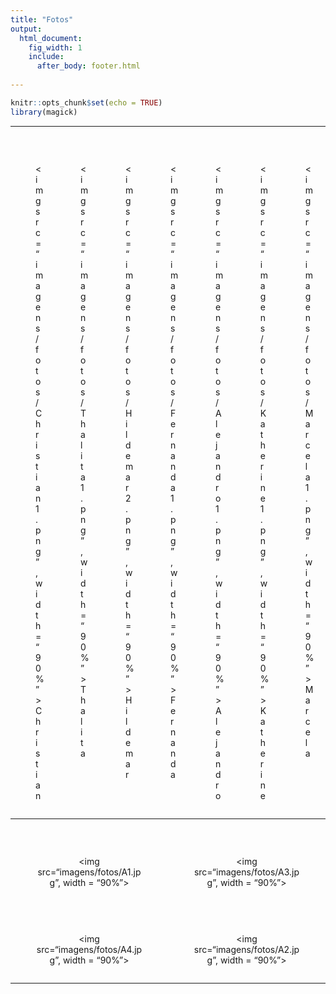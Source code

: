 ```yaml
---
title: "Fotos"
output:
  html_document:
    fig_width: 1
    include:
      after_body: footer.html    
    
---
```


```r
knitr::opts_chunk$set(echo = TRUE)
library(magick)
```

<style>
.column-f5{
  float: left;
  width: 14.28%;
  text-align: center;
}
.column-f2c{
  float: left;
  width: 50%;
  text-align: center;
}
.row:after {
  content: "";
  display: table;
  clear: both;
}
</style>

----

<!-- ```{r}  -->
<!-- # thalita <- image_read('imagens/fotos/Thalita1.png') -->
<!-- # thalita <- image_annotate(thalita, "Thalita do Bem Mattos", color = "black", size = 15) -->
<!-- # thalita <- image_scale(thalita, "300") -->
<!-- # hildemar <- image_read('imagens/fotos/hildemar1.png') -->
<!-- # hildemar <- image_annotate(hildemar, "Francisco Hildemar Calixto", color = "black", size = 15) -->
<!-- # hildemar <- image_scale(hildemar, "300") -->
<!-- # img <- c(thalita, hildemar) -->
<!-- # img <- image_scale(img, "300x300") -->
<!-- #  -->
<!--  image_append(image_scale(img, "x200")) -->
<!-- ``` -->

</br>

<div class="row">
<div class="column-f5">
<figure><img src="imagens/fotos/Christian1.png", width = "90%">
<figcaption>Christian</figcaption></figure>
</div>
<div class="column-f5">
<figure><img src="imagens/fotos/Thalita1.png", width = "90%">
<figcaption>Thalita</figcaption></figure>
</div>
<div class="column-f5">
<figure><img src="imagens/fotos/Hildemar2.png", width = "90%">
<figcaption>Hildemar</figcaption></figure>
</div>
<div class="column-f5">
<figure><img src="imagens/fotos/Fernanda1.png", width = "90%">
<figcaption>Fernanda</figcaption></figure>
</div>
<div class="column-f5">
<figure><img src="imagens/fotos/Alejandro1.png", width = "90%">
<figcaption>Alejandro</figcaption></figure>
</div>
<div class="column-f5">
<figure><img src="imagens/fotos/Katherine1.png", width = "90%">
<figcaption>Katherine</figcaption></figure>
</div>
<div class="column-f5">
<figure><img src="imagens/fotos/Marcela1.png", width = "90%">
<figcaption>Marcela</figcaption></figure>
</div>
</div>

<!-- <img src="imagens/fotos/Christian1.png", width = "13%"> -->
<!-- <img src="imagens/fotos/Thalita1.png", width = "13%"> -->
<!-- <img src="imagens/fotos/Hildemar1.png", width = "13%"> -->
<!-- <img src="imagens/fotos/Fernanda1.png", width = "13%"> -->
<!-- <img src="imagens/fotos/Alejandro1.png", width = "13%"> -->
<!-- <img src="imagens/fotos/Katherine1.png", width = "13%"> -->
<!-- <img src="imagens/fotos/Marcela1.png", width = "13%"> -->

----

</br>

<div class="row">
<div class="column-f2c">
<figure><img src="imagens/fotos/A1.jpg", width = "90%">
</figure>
</div>
<div class="column-f2c">
<figure><img src="imagens/fotos/A3.jpg", width = "90%">
</figure>
</div>
</div>

</br>

<div class="row">
<div class="column-f2c">
<figure><img src="imagens/fotos/A4.jpg", width = "90%">
</figure>
</div>
<div class="column-f2c">
<figure><img src="imagens/fotos/A2.jpg", width = "90%">
</figure>
</div>
</div>

----